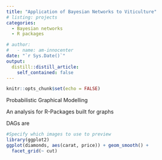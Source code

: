 ```yaml
---
title: "Application of Bayesian Networks to Viticulture"
# listing: projects
categories:
  - Bayesian networks
  - R packages

# author:
#   - name: am-innocenter
date: "`r Sys.Date()`"
output:
  distill::distill_article:
    self_contained: false
---
```



```r
knitr::opts_chunk$set(echo = FALSE)
```
Probabilistic Graphical Modelling

An analysis for   R-Packages built for graphs

DAGs are 

```r
#Specify which images to use to preview
library(ggplot2)
ggplot(diamonds, aes(carat, price)) + geom_smooth() +
  facet_grid(~ cut)
```
